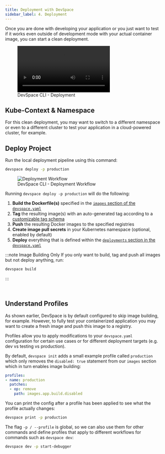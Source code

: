 ```yaml
---
title: Deployment with DevSpace
sidebar_label: 4. Deployment
---
```




Once you are done with developing your application or you just want to test if it works even outside of development mode with your actual container image, you can start a clean deployment.

<figure class="frame">
  <video controls loop autoplay="true">
    <source src={require('@site/static/img/devspace-deploy.mp4').default} type="video/mp4" />
  </video>
  <figcaption>DevSpace CLI - Deployment</figcaption>
</figure>


## Kube-Context & Namespace
For this clean deployment, you may want to switch to a different namespace or even to a different cluster to test your application in a cloud-powered cluster, for example.

<KubeContextFragment/>


## Deploy Project
Run the local deployment pipeline using this command:
```bash
devspace deploy -p production
```

<figure>
  <img src={require('@site/static/img/deployment-process-devspace.svg').default} alt="Deployment Workflow" />
  <figcaption>DevSpace CLI - Deployment Workflow</figcaption>
</figure>

Running `devspace deploy -p production` will do the following:

1. **Build the Dockerfile(s)** specified in the [`images` section of the `devspace.yaml`](../configuration/images/basics.mdx)
2. **Tag** the resulting image(s) with an auto-generated tag according to a [customizable tag schema](../configuration/images/basics.mdx)
3. **Push** the resulting Docker images to the specified registries
4. **Create image pull secrets** in your Kubernetes namespace (optional, enabled by default)
5. **Deploy** everything that is defined within the [`deployments` section in the `devspace.yaml`](../configuration/deployments/basics.mdx)

:::note Image Building Only
If you only want to build, tag and push all images but not deploy anything, run:
```bash
devspace build
```
:::


<br/>

## Understand Profiles
As shown earlier, DevSpace is by default configured to skip image building, for example. However, to fully test your containerized application you may want to create a fresh image and push this image to a registry.

Profiles allow you to apply modifications to your `devspace.yaml` configuration for certain use cases or for different deployment targets (e.g. dev vs testing vs production).

By default, `devspace init` adds a small example profile called `production` which only removes the `disabled: true` statement from our `images` section which in turn enables image building:
```yaml
profiles:
- name: production
  patches:
  - op: remove
    path: images.app.build.disabled
```

You can print the config after a profile has been applied to see what the profile actually changes:
```bash
devspace print -p production
```

The flag `-p / --profile` is global, so we can also use them for other commands and define profiles that apply to different workflows for commands such as `devspace dev`:
```bash
devspace dev -p start-debugger
```
